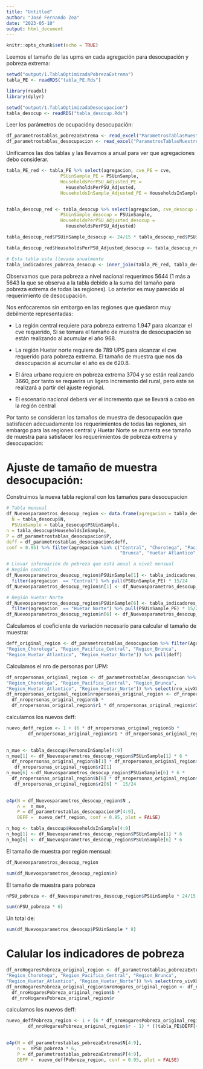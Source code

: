 ---
title: "Untitled"
author: "José Fernando Zea"
date: "2023-05-10"
output: html_document
---

```{r setup, include=FALSE}
knitr::opts_chunk$set(echo = TRUE)
```


Leemos el tamaño de las upms en cada agregación para desocupación y pobreza extrema:

```{r}
setwd("output/1.TablaOptimizadaPobrezaExtrema")
tabla_PE <- readRDS("tabla_PE.Rds")
```


```{r}
library(readxl)
library(dplyr)
```

```{r}
setwd("output/1.TablaOptimizadaDesocupacion")
tabla_desocup <- readRDS("tabla_desocup.Rds")
```

Leer los parámetros de ocupacióny desocupación:


```{r}
df_parametrostablas_pobrezaExtrema <- read_excel("ParametrosTablasMuestreo_PobrezaExtrema.xlsx")
df_parametrostablas_desocupacion <- read_excel("ParametrosTablasMuestreo_Desempleo.xlsx") 
```



Unificamos las dos tablas y las llevamos a anual para ver que agregaciones debo considerar.

```{r}
tabla_PE_red <- tabla_PE %>% select(agregacion, cve_PE = cve, 
                    PSUinSample_PE = PSUinSample, 
                    HouseholdsPerPSU_Adjusted_PE = 
                      HouseholdsPerPSU_Adjusted, 
                    HouseholdsInSample_Adjusted_PE = HouseholdsInSample_Adjusted)


tabla_desocup_red <- tabla_desocup %>% select(agregacion, cve_desocup = cve, 
                    PSUinSample_desocup = PSUinSample, 
                    HouseholdsPerPSU_Adjusted_desocup = 
                      HouseholdsPerPSU_Adjusted)

tabla_desocup_red$PSUinSample_desocup <- 24/15 * tabla_desocup_red$PSUinSample_desocup

tabla_desocup_red$HouseholdsPerPSU_Adjusted_desocup <- tabla_desocup_red$HouseholdsPerPSU_Adjusted_desocup * tabla_desocup_red$PSUinSample_desocup

# Esta tabla esta llevada anualmente
tabla_indicadores_pobreza_desocup <- inner_join(tabla_PE_red, tabla_desocup_red, by = "agregacion")
```


Observamos que para pobreza a nivel nacional requerimos 5644 (1 más a 5643 la que se observa a la tabla debido a la suma del tamaño para pobreza extrema de todas las regiones). Lo anterior es muy parecido al requerimiento de desocupación.

Nos enfocaremos sin embargo en las regiones que quedaron muy debilmente representadas:

* La región central requiere para pobreza extrema 1.947  para alcanzar el cve requerido, Si se tomara el tamaño de muestra de desocupación se están realizando al acumular el año 968.
* La región Huetar norte requiere de 789 UPS para alcanzar el cve requerido para pobreza extrema. El tamaño de muestra que nos da desocupación al acumular el año es de 620.8.

* El área urbano requiere en pobreza extrema 3704 y se están realizando 3660, por tanto se requerira un ligero incremento del rural, pero este se realizará a partir del ajuste regional.

* El escenario nacional deberá ver el incremento que se llevará a cabo en la región central


Por tanto se consideran los tamaños de muestra de desocupación que satisfacen adecuadamente los requerimientos de todas las regiones, sin embargo para las regiones central y Huetar Norte se aumenta ese tamaño de muestra para satisfacer los requerimientos de pobreza extrema y desocupación:


# Ajuste de tamaño de muestra desocupación:

Construimos la nueva tabla regional con los tamaños para desocupacion 


```{r}
# Tabla mensual
df_Nuevosparametros_desocup_region <- data.frame(agregacion = tabla_desocup$agregacion,
  N = tabla_desocup$N,
  PSUinSample = tabla_desocup$PSUinSample,
n = tabla_desocup$HouseholdsInSample, 
P = df_parametrostablas_desocupacion$P,
deff = df_parametrostablas_desocupacion$deff,
conf = 0.95) %>% filter(agregacion %in% c("Central", "Chorotega", "Pacifica Central",
                                          "Brunca", "Huetar Atlantico", "Huetar Norte"))

# Llevar información de pobreza que está anual a nivel mensual
# Región central
df_Nuevosparametros_desocup_region$PSUinSample[1] <- tabla_indicadores_pobreza_desocup %>%  
  filter(agregacion  == "Central") %>% pull(PSUinSample_PE) * 15/24
df_Nuevosparametros_desocup_region$n[1] <- df_Nuevosparametros_desocup_region$PSUinSample[1] * 6

# Región Huetar Norte
df_Nuevosparametros_desocup_region$PSUinSample[6] <- tabla_indicadores_pobreza_desocup %>%  
  filter(agregacion  == "Huetar Norte") %>% pull(PSUinSample_PE) * 15/24
df_Nuevosparametros_desocup_region$n[6] <- df_Nuevosparametros_desocup_region$PSUinSample[6] * 6
```


Calculamos el coeficiente de variación necesario para calcular el tamaño de muestra:

```{r}
deff_original_region <- df_parametrostablas_desocupacion %>% filter(Agregacion %in% c("Region_Central", 
"Region_Chorotega", "Region_Pacifica_Central", "Region_Brunca", 
"Region_Huetar_Atlantico", "Region_Huetar_Norte")) %>% pull(deff)
```

Calculamos el nro de personas por UPM:

```{r}
df_nropersonas_original_region <- df_parametrostablas_desocupacion %>% filter(Agregacion %in% c("Region_Central", 
"Region_Chorotega", "Region_Pacifica_Central", "Region_Brunca", 
"Region_Huetar_Atlantico", "Region_Huetar_Norte")) %>% select(nro_vivXUPM, b, r1, r2)
df_nropersonas_original_region$nropersonas_original_region <- df_nropersonas_original_region$nro_vivXUPM * 
  df_nropersonas_original_region$b *
  df_nropersonas_original_region$r1 * df_nropersonas_original_region$r2
```


calculamos los nuevos deff:

```{r}
nuevo_deff_region <- 1 + (6 * df_nropersonas_original_region$b * 
        df_nropersonas_original_region$r1 * df_nropersonas_original_region$r2 - 1) * ((deff_original_region - 1) / 
                                                                                                                            (df_nropersonas_original_region$nropersonas_original_region - 1) )
```


```{r}
n_mue <- tabla_desocup$PersonsInSample[4:9]
n_mue[1] <- df_Nuevosparametros_desocup_region$PSUinSample[1] * 6 *
  df_nropersonas_original_region$b[1] * df_nropersonas_original_region$r1[1] *
   df_nropersonas_original_region$r2[1] 
n_mue[6] <-df_Nuevosparametros_desocup_region$PSUinSample[6] * 6 *
  df_nropersonas_original_region$b[6] * df_nropersonas_original_region$r1[6] *
   df_nropersonas_original_region$r2[6] *  15/24

  
e4p(N = df_Nuevosparametros_desocup_region$N , 
    n =  n_mue, 
    P = df_parametrostablas_desocupacion$P[4:9], 
    DEFF =  nuevo_deff_region, conf = 0.95, plot = FALSE)

```


```{r}
n_hog <- tabla_desocup$HouseholdsInSample[4:9]
n_hog[1] <- df_Nuevosparametros_desocup_region$PSUinSample[1] * 6 
n_hog[6] <- df_Nuevosparametros_desocup_region$PSUinSample[6] * 6 
```



El tamaño de muestra por región mensual:

```{r}
df_Nuevosparametros_desocup_region
```

```{r}
sum(df_Nuevosparametros_desocup_region$n)
```


El tamaño de muestra para pobreza

```{r}
nPSU_pobreza <- df_Nuevosparametros_desocup_region$PSUinSample * 24/15
```

```{r}
sum(nPSU_pobreza * 6) 
```


Un total de:

```{r}
sum(df_Nuevosparametros_desocup$PSUinSample * 8)
```



# Calular los indicadores de pobreza


```{r}
df_nroHogaresPobreza_original_region <- df_parametrostablas_pobrezaExtrema %>% filter(Agregacion %in% c("Region_Central", 
"Region_Chorotega", "Region_Pacifica_Central", "Region_Brunca", 
"Region_Huetar_Atlantico", "Region_Huetar_Norte")) %>% select(nro_vivXUPM, b, r)
df_nroHogaresPobreza_original_region$nroHogares_original_region <- df_nroHogaresPobreza_original_region$nro_vivXUPM * 
  df_nroHogaresPobreza_original_region$b *
  df_nroHogaresPobreza_original_region$r 
```


calculamos los nuevos deff:

```{r}
nuevo_deffPobreza_region <- 1 + (6 * df_nroHogaresPobreza_original_region$b * 
        df_nroHogaresPobreza_original_region$r - 1) * ((tabla_PE$DEFF[4:9] - 1) / 
                                                                                                                            (df_nroHogaresPobreza_original_region$nroHogares_original_region - 1) )
```


```{r}
e4p(N = df_parametrostablas_pobrezaExtrema$N[4:9], 
    n =  nPSU_pobreza * 6, 
    P = df_parametrostablas_pobrezaExtrema$P[4:9], 
    DEFF =  nuevo_deffPobreza_region, conf = 0.95, plot = FALSE)

```

